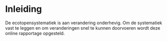 # Inleiding

De ecotopensystematiek is aan verandering onderhevig. Om de systematiek vast te leggen en om veranderingen snel te kunnen doorvoeren wordt deze online rapportage opgesteld.
